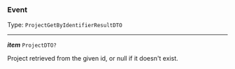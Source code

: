 


### Event

Type: `ProjectGetByIdentifierResultDTO`

---

***item*** `ProjectDTO?`

Project retrieved from the given id, or null if it doesn't exist.


